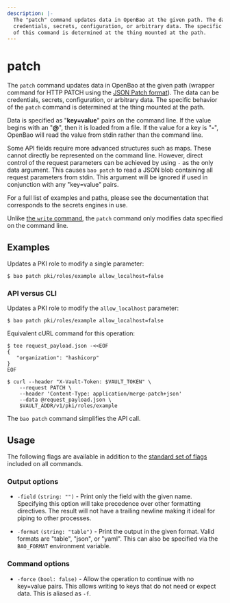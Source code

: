 ```yaml
---
description: |-
  The "patch" command updates data in OpenBao at the given path. The data can be
  credentials, secrets, configuration, or arbitrary data. The specific behavior
  of this command is determined at the thing mounted at the path.
---
```


# patch

The `patch` command updates data in OpenBao at the given path (wrapper command for
HTTP PATCH using the [JSON Patch format](https://datatracker.ietf.org/doc/html/rfc6902)).
The data can be credentials, secrets, configuration, or arbitrary data. The specific
behavior of the `patch` command is determined at the thing mounted at the path.

Data is specified as "**key=value**" pairs on the command line. If the value begins
with an "**@**", then it is loaded from a file. If the value for a key is "**-**", OpenBao
will read the value from stdin rather than the command line.

Some API fields require more advanced structures such as maps. These cannot
directly be represented on the command line. However, direct control of the
request parameters can be achieved by using `-` as the only data argument.
This causes `bao patch` to read a JSON blob containing all request parameters
from stdin. This argument will be ignored if used in conjunction with any
"key=value" pairs.

For a full list of examples and paths, please see the documentation that
corresponds to the secrets engines in use.

Unlike [the `write` command](/docs/commands/write), the `patch` command only
modifies data specified on the command line.

## Examples

Updates a PKI role to modify a single parameter:

```shell-session
$ bao patch pki/roles/example allow_localhost=false
```

### API versus CLI

Updates a PKI role to modify the `allow_localhost` parameter:

```shell-session
$ bao patch pki/roles/example allow_localhost=false
```

Equivalent cURL command for this operation:

```shell-session
$ tee request_payload.json -<<EOF
{
   "organization": "hashicorp"
}
EOF

$ curl --header "X-Vault-Token: $VAULT_TOKEN" \
    --request PATCH \
    --header 'Content-Type: application/merge-patch+json'
    --data @request_payload.json \
    $VAULT_ADDR/v1/pki/roles/example
```

The `bao patch` command simplifies the API call.

## Usage

The following flags are available in addition to the [standard set of
flags](/docs/commands) included on all commands.

### Output options

- `-field` `(string: "")` - Print only the field with the given name. Specifying
  this option will take precedence over other formatting directives. The result
  will not have a trailing newline making it ideal for piping to other processes.

- `-format` `(string: "table")` - Print the output in the given format. Valid
  formats are "table", "json", or "yaml". This can also be specified via the
  `BAO_FORMAT` environment variable.

### Command options

- `-force` `(bool: false)` - Allow the operation to continue with no key=value
  pairs. This allows writing to keys that do not need or expect data. This is
  aliased as `-f`.
